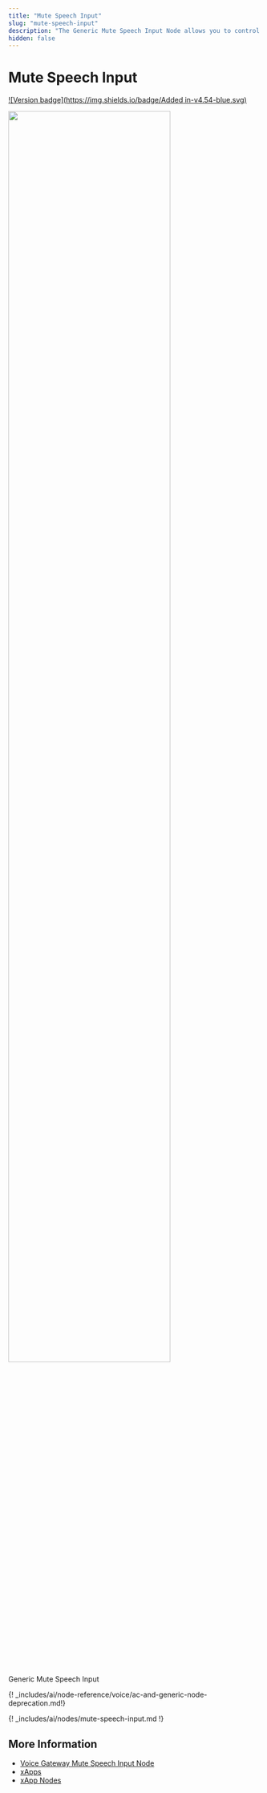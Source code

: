```yaml
---
title: "Mute Speech Input"
slug: "mute-speech-input"
description: "The Generic Mute Speech Input Node allows you to control when speech input is collected in your Flow, preventing interruptions and ensuring a smoother conversation experience, especially in xApp Flows. By enabling or disabling speech gathering as needed, you can maintain better control and create a seamless workflow in your application."
hidden: false
---
```


# Mute Speech Input

[![Version badge](https://img.shields.io/badge/Added in-v4.54-blue.svg)](../../../../../release-notes/4.54.md)

<Frame>
  <img class="image-center" src="../../../../../../_assets/ai/build/node-reference/generic-voice/mute-speech-input.png" width="80%" />
  <figcaption>Generic Mute Speech Input</figcaption>
</Frame>

{! _includes/ai/node-reference/voice/ac-and-generic-node-deprecation.md!}

{! _includes/ai/nodes/mute-speech-input.md !}

## More Information

- [Voice Gateway Mute Speech Input Node](../voice-gateway//mute-speech-input.md)
- [xApps](../../../../../xApps/overview.md)
- [xApp Nodes](../../xApp/overview.md)
